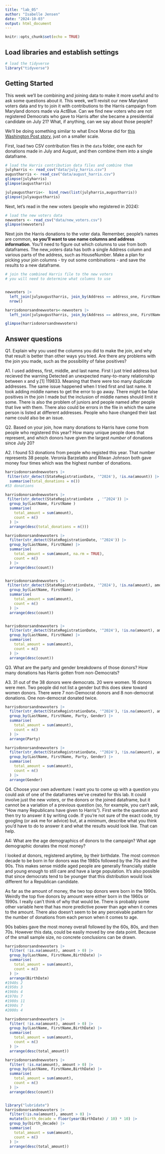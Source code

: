 ```yaml
---
title: "lab_05"
author: "Isabelle Jensen"
date: "2024-10-03"
output: html_document
---
```


```r
knitr::opts_chunk$set(echo = TRUE)
```

## Load libraries and establish settings

```r
# load the tidyverse
library("tidyverse")
```

## Getting Started

This week we'll be combining and joining data to make it more useful and to ask some questions about it. This week, we'll revisit our new Maryland voters data and try to join it with contributions to the Harris campaign from Maryland donors made via ActBlue. Can we find new voters who are not registered Democrats who gave to Harris after she became a presidential candidate on July 21? What, if anything, can we say about those people?

We'll be doing something similar to what Ence Morse did for [this Washington Post story](https://www.washingtonpost.com/politics/2024/09/24/kamala-harris-younger-donors/?pwapi_token=eyJ0eXAiOiJKV1QiLCJhbGciOiJIUzI1NiJ9.eyJyZWFzb24iOiJnaWZ0IiwibmJmIjoxNzI3MzIzMjAwLCJpc3MiOiJzdWJzY3JpcHRpb25zIiwiZXhwIjoxNzI4NzA1NTk5LCJpYXQiOjE3MjczMjMyMDAsImp0aSI6ImIwYWMxNTk4LWMwMDgtNDE5Ny04MjAyLWVmMWNjZWFmYWZiMiIsInVybCI6Imh0dHBzOi8vd3d3Lndhc2hpbmd0b25wb3N0LmNvbS9wb2xpdGljcy8yMDI0LzA5LzI0L2thbWFsYS1oYXJyaXMteW91bmdlci1kb25vcnMvIn0.3-s0tBkMV7Y9DD21CBsKMlaliGlOKT2egCO-UFT735Y), just on a smaller scale.

First, load two CSV contribution files in the `data` folder, one each for donations made in July and August, and then combine them into a single dataframe.

```r
# load the Harris contribution data files and combine them
julyharris <- read_csv("data/july_harris.csv")
augustharris <- read_csv("data/august_harris.csv")
glimpse(julyharris)
glimpse(augustharris)

julyaugustharris<-  bind_rows(list(julyharris,augustharris))
glimpse(julyaugustharris)

```

Next, let's read in the new voters (people who registered in 2024):

```r
# load the new voters data
newvoters <- read_csv("data/new_voters.csv")
glimpse(newvoters)

```

Next join the Harris donations to the voter data. Remember, people's names are common, __so you'll want to use name columns and address information__. You'll need to figure out which columns to use from both dataframes. The new_voters data has both a single Address column and various parts of the address, such as HouseNumber. Make a plan for picking your join columns - try out some combinations - and save the results to a new dataframe.

```r
# join the combined Harris file to the new voters
# you will need to determine what columns to use


newvoters |> 
  left_join(julyaugustharris, join_by(Address == address_one, FirstName == first_name, LastName == last_name, MiddleName == middle_name)) |> 
  nrow()

harrisdonorsandnewvoters<-newvoters |> 
  left_join(julyaugustharris, join_by(Address == address_one, FirstName == first_name, LastName == last_name, MiddleName == middle_name)) 

glimpse(harrisdonorsandnewvoters)
```

## Answer questions

Q1. Explain why you used the columns you did to make the join, and why that result is better than other ways you tried. Are there any problems with the join you made, such as the possibility of false positives?

A1.  I used address, first, middle, and last name. First I just tried address but recieved the warning Detected an unexpected many-to-many relationship between x and y.[1] 119833. Meaning that there were too many duplicate addresses. The same issue happened when I tried first and last name. It took adding middle names to get the error to go away. There might be false positives in the join I made but the inclusion of middle names should limit it some. There is also the problem of juniors and people named after people that live with them. There also could be errors in the file in which the same person is listed at different addresses. People who have changed their last name could also be an issue. 

Q2. Based on your join, how many donations to Harris have come from people who registered this year? How many unique people does that represent, and which donors have given the largest _number_ of donations since July 20? 

A2. I found 53 donations from people who registed this year. That number represents 38 people. Veronia Barzelatto and Rilwan Johnson both gave money four times which was the highest number of donations. 

```r

harrisdonorsandnewvoters |> 
 filter(str_detect(StateRegistrationDate, '^2024'), !is.na(amount)) |> 
  summarise(total_donations = n())
#53 donations

harrisdonorsandnewvoters |> 
 filter(str_detect(StateRegistrationDate  , '^2024')) |> 
  group_by(LastName, FirstName ) 
  summarise(
    total_amount = sum(amount),
    count = n()
  ) |> 
  arrange(desc(total_donations = n()))

harrisdonorsandnewvoters |> 
  filter(str_detect(StateRegistrationDate, '^2024')) |> 
  group_by(LastName, FirstName) |> 
  summarise(
    total_amount = sum(amount, na.rm = TRUE),  
    count = n() 
  ) |> 
  arrange(desc(count))


harrisdonorsandnewvoters |> 
 filter(str_detect(StateRegistrationDate, '^2024'), !is.na(amount), amount > 0) |>
  group_by(LastName, FirstName) |> 
  summarise(
    total_amount = sum(amount),  
    count = n() 
  ) |> 
  arrange(desc(count))


harrisdonorsandnewvoters |> 
  filter(str_detect(StateRegistrationDate, '^2024'), !is.na(amount), amount > 0, date                    > '2024-07-20') |> 
  group_by(LastName, FirstName) |> 
  summarise(
    total_amount = sum(amount),  
    count = n() 
  ) |> 
  arrange(desc(count))
```

Q3. What are the party and gender breakdowns of those donors? How many donations has Harris gotten from non-Democrats?

A3. 31 out of the 38 donors were democrats. 20 were women. 16 donors were men. Two people did not list a gender but this does skew toward women donors. There were 7 non-Democrat donors and 8 non-democrat donations. One non-democrat donated twice. 

```r
harrisdonorsandnewvoters |> 
  filter(str_detect(StateRegistrationDate, '^2024'), !is.na(amount), amount > 0, date                    > '2024-07-20') |> 
  group_by(LastName, FirstName, Party, Gender) |> 
  summarise(
    total_amount = sum(amount),  
    count = n() 
  ) |> 
  arrange(Party)

harrisdonorsandnewvoters |> 
  filter(str_detect(StateRegistrationDate, '^2024'), !is.na(amount), amount > 0, date                    > '2024-07-20') |> 
  group_by(LastName, FirstName, Party, Gender) |> 
  summarise(
    total_amount = sum(amount),  
    count = n() 
  ) |> 
  arrange(Gender)

```

Q4. Choose your own adventure: I want you to come up with a question you could ask of one of the dataframes we've created for this lab. It could involve just the new voters, or the donors or the joined dataframe, but it cannot be a variation of a previous question (so, for example, you can't ask, "How many Republicans have given to Harris"). First write the question and then try to answer it by writing code. If you're not sure of the exact code, try googling (or ask me for advice) but, at a minimum, describe what you think you'd have to do to answer it and what the results would look like. That can help.

A4: What are the age demographics of donors to the campaign? What age demographic donates the most money? 

I looked at donors, registered anytime, by their birthdate. The most common decade to be born in for donors was the 1980s followed by the 70s and the 90s. This makes sense middle aged people are generally financially stable and young enough to still care and have a large population. It's also possible that since democrats tend to be younger that this distribution would look different for a Republican candidate.

As far as the amount of money, the two top donors were born in the 1990s. Weirdly the top five donors by amount were either born in the 1960s or 1990s. I really can't think of why that would be. There is probably some other variable here that has more predictive power than age when it comes to the amount. There also doesn't seem to be any perceivable pattern for the number of donations from each person when it comes to age. 

90s babies gave the most money overall followed by the 60s, 80s, and then 70s. However this data, could be easily moved by one data point. Because of the small sample size, no concrete conclusions can be drawn. 


```r

harrisdonorsandnewvoters |> 
  filter( !is.na(amount), amount > 0) |> 
  group_by(LastName, FirstName,BirthDate) |> 
  summarise(
    total_amount = sum(amount),  
    count = n() 
  ) |> 
  arrange(BirthDate)
#1940s 2
#1950s 3
#1960s 4
#1970s 7
#1980s 11
#1990s 7
#2000s 4

harrisdonorsandnewvoters |> 
  filter( !is.na(amount), amount > 0) |> 
  group_by(LastName, FirstName,BirthDate) |> 
  summarise(
    total_amount = sum(amount),  
    count = n() 
  ) |> 
  arrange(desc(total_amount))

harrisdonorsandnewvoters |> 
  filter( !is.na(amount), amount > 0) |> 
  group_by(LastName, FirstName,BirthDate) |> 
  summarise(
    total_amount = sum(amount),  
    count = n() 
  ) |> 
  arrange(desc(count))


library("lubridate")
harrisdonorsandnewvoters |> 
  filter(!is.na(amount), amount > 0) |> 
  mutate(birth_decade = floor(year(BirthDate) / 10) * 10) |> 
  group_by(birth_decade) |> 
  summarise(
    total_amount = sum(amount),  
    count = n()   
  ) |> 
  arrange(desc(total_amount))

```
